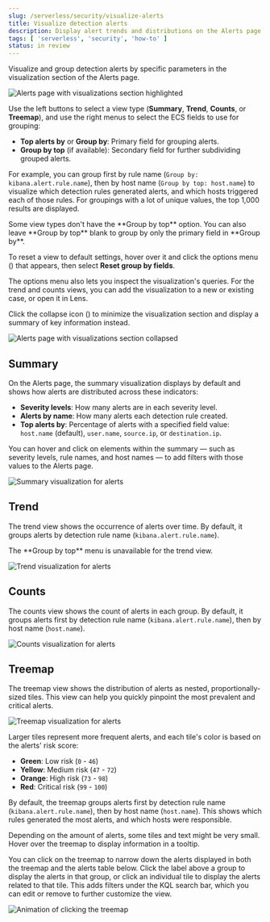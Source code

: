 ```yaml
---
slug: /serverless/security/visualize-alerts
title: Visualize detection alerts
description: Display alert trends and distributions on the Alerts page.
tags: [ 'serverless', 'security', 'how-to' ]
status: in review
---
```


<div id="visualize-alerts"></div>

Visualize and group detection alerts by specific parameters in the visualization section of the Alerts page. 

![Alerts page with visualizations section highlighted](../images/visualize-alerts/-detections-alert-page-visualizations.png)

Use the left buttons to select a view type (**Summary**, **Trend**, **Counts**, or **Treemap**), and use the right menus to select the ECS fields to use for grouping: 

* **Top alerts by** or **Group by**: Primary field for grouping alerts.
* **Group by top** (if available): Secondary field for further subdividing grouped alerts.

For example, you can group first by rule name (`Group by: kibana.alert.rule.name`), then by host name (`Group by top: host.name`) to visualize which detection rules generated alerts, and which hosts triggered each of those rules. For groupings with a lot of unique values, the top 1,000 results are displayed.

<DocCallOut title="Note">
Some view types don't have the **Group by top** option. You can also leave **Group by top** blank to group by only the primary field in **Group by**.
</DocCallOut>

To reset a view to default settings, hover over it and click the options menu (<DocIcon type="boxesHorizontal" title="More actions" />) that appears, then select **Reset group by fields**. 

<DocCallOut title="Tip">
The options menu also lets you inspect the visualization's queries. For the trend and counts views, you can add the visualization to a new or existing case, or open it in Lens.
</DocCallOut>

Click the collapse icon (<DocIcon type="arrowDown" title="Markdown" />) to minimize the visualization section and display a summary of key information instead.

![Alerts page with visualizations section collapsed](../images/visualize-alerts/-detections-alert-page-viz-collapsed.png)

## Summary

On the Alerts page, the summary visualization displays by default and shows how alerts are distributed across these indicators:

* **Severity levels**: How many alerts are in each severity level.
* **Alerts by name**: How many alerts each detection rule created.
* **Top alerts by**: Percentage of alerts with a specified field value: `host.name` (default), `user.name`, `source.ip`, or `destination.ip`.

You can hover and click on elements within the summary — such as severity levels, rule names, and host names — to add filters with those values to the Alerts page.

![Summary visualization for alerts](../images/visualize-alerts/-detections-alerts-viz-summary.png)

## Trend
The trend view shows the occurrence of alerts over time. By default, it groups alerts by detection rule name (`kibana.alert.rule.name`).

<DocCallOut title="Note">
The **Group by top** menu is unavailable for the trend view.
</DocCallOut>

![Trend visualization for alerts](../images/visualize-alerts/-detections-alerts-viz-trend.png)

## Counts
The counts view shows the count of alerts in each group. By default, it groups alerts first by detection rule name (`kibana.alert.rule.name`), then by host name (`host.name`).

![Counts visualization for alerts](../images/visualize-alerts/-detections-alerts-viz-counts.png)

## Treemap
The treemap view shows the distribution of alerts as nested, proportionally-sized tiles. This view can help you quickly pinpoint the most prevalent and critical alerts.

![Treemap visualization for alerts](../images/visualize-alerts/-detections-alerts-viz-treemap.png)

Larger tiles represent more frequent alerts, and each tile's color is based on the alerts' risk score:

* **Green**: Low risk (`0` - `46`)
* **Yellow**: Medium risk (`47` - `72`)
* **Orange**: High risk (`73` - `98`)
* **Red**: Critical risk (`99` - `100`)

By default, the treemap groups alerts first by detection rule name (`kibana.alert.rule.name`), then by host name (`host.name`). This shows which rules generated the most alerts, and which hosts were responsible.

<DocCallOut title="Note">
Depending on the amount of alerts, some tiles and text might be very small. Hover over the treemap to display information in a tooltip.
</DocCallOut>

You can click on the treemap to narrow down the alerts displayed in both the treemap and the alerts table below. Click the label above a group to display the alerts in that group, or click an individual tile to display the alerts related to that tile. This adds filters under the KQL search bar, which you can edit or remove to further customize the view.

![Animation of clicking the treemap](../images/visualize-alerts/-detections-treemap-click.gif)
